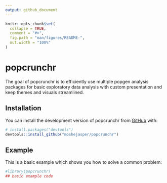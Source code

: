 ```yaml
---
output: github_document
---
```


<!-- README.md is generated from README.Rmd. Please edit that file -->

```r
knitr::opts_chunk$set(
  collapse = TRUE,
  comment = "#>",
  fig.path = "man/figures/README-",
  out.width = "100%"
)
```

# popcrunchr

<!-- badges: start -->
<!-- badges: end -->

The goal of popcrunchr is to efficiently use multiple popgen analysis packages for basic exploratory data analysis with custom presentation and keep themes and visuals streamlined. 

## Installation

You can install the development version of popcrunchr from [GitHub](https://github.com/) with:

``` r
# install.packages("devtools")
devtools::install_github("moshejasper/popcrunchr")
```

## Example

This is a basic example which shows you how to solve a common problem:

```r
#library(popcrunchr)
## basic example code
```


